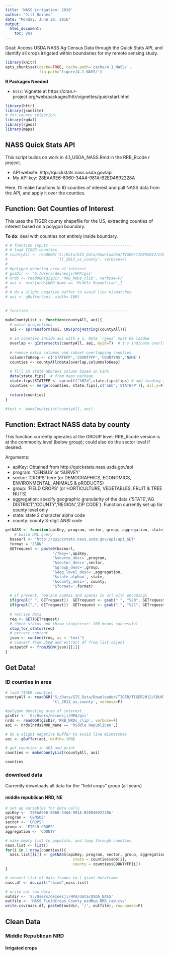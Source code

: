 ```yaml
---
title: 'NASS irrigation: 2010'
author: "Jill Deines"
date: "Monday, June 20, 2016"
output: 
  html_document:
    toc: yes
---
```


Goal: Access USDA NASS Ag Census Data through the Quick Stats API, and identify all crops irrigated within boundaries for my remote sensing study.


```r
library(knitr)
opts_chunk$set(cache=TRUE, cache.path='cache/4.1_NASS/',
               fig.path='figure/4.1_NASS/')
```

**R Packages Needed**

* `httr`: Vignette at https://cran.r-project.org/web/packages/httr/vignettes/quickstart.html

```r
library(httr) 
library(jsonlite)
# for county selection:
library(rgdal)
library(rgeos)
library(maps)
```

## NASS Quick Stats API
This script builds on work in 4.1_USDA_NASS.Rmd in the RRB_Rcode r project.

* API website: http://quickstats.nass.usda.gov/api
* My API key: 28EAA9E6-8060-34A4-981A-B2ED4692228A

Here, I'll make functions to ID counties of interest and pull NASS data from the API, and apply it over the counties.

## Function: Get Counties of Interest
This uses the TIGER county shapefile for the US, extracting counties of interest based on a polygon boundary.

**To do:** deal with counties not entirely inside boundary. 


```r
# # function inputs ------------------------------------
# # load TIGER counties
# countyAll <- readOGR('S:/Data/GIS_Data/Downloaded/TIGER/TIGER2012/COUNTY',
#                      'tl_2012_us_county', verbose=F)
# 
# #polygon denoting area of interest
# gisDir <- 'S:/Users/deinesji/HPA/gis'
# nrds <- readOGR(gisDir,'RRB_NRDs_clip', verbose=F) 
# aoi <- nrds[nrds$NRD_Name == 'Middle Republican',]
# 
# # do a slight negative buffer to avoid line mismatches
# aoi <- gBuffer(aoi, width=-100)
  

# function --------------------------------------------

makeCountyList <- function(countyAll, aoi){
  # match projections
  aoi <- spTransform(aoi, CRS(proj4string(countyAll)))
  
  # id counties inside aoi with a 1. Note `rgeos` must be loaded
  overlap <- gIntersects(countyAll, aoi, byid=T)  # 1's indicate overlap
  
  # remove extra columns and subset overlapping counties
  columnsToKeep <- c('STATEFP','COUNTYFP','COUNTYNS','NAME')
  counties <- countyAll@data[overlap,columnsToKeep]
  
  # fill in state abbrevs column based on FIPS
  data(state.fips)  # from maps package
  state.fips$STATEFP <- sprintf("%02d",state.fips$fips) # add leading zero
  counties <- merge(counties, state.fips[,c('abb','STATEFP')], all.y=F)
  
  return(counties)
}

#test <- makeCountyList(countyAll, aoi)
```

## Function: Extract NASS data by county
This function currently operates at the GROUP level; RRB_Rcode version is at the commodity level (below group); could also do the sector level if desired.

Arguments:

* apiKey: Obtained from http://quickstats.nass.usda.gov/api
* program: 'CENSUS' or 'SURVEY'
* sector: 'CROPS' here (or DEMOGRAPHICS, ECONOMICS, ENVIRONMENTAL, ANIMALS & pRODUCTS)
* group: 'FIELD CROPS' (or HORTICULTURE, VEGETABLES, FRUIT & TREE NUTS)
* aggregation: specify geographic granularity of the data {'STATE','AG DISTRICT','COUNTY','REGION','ZIP CODE'}. Function currently set up for county level only
* state: state 2 character alpha code
* county: county 3-digit ANSI code

```r
getNASS <- function(apiKey, program, sector, group, aggregation, state, county){
    # build URL query
  baseurl <- 'http://quickstats.nass.usda.gov/api/api_GET'
  format = 'JSON'
  GETrequest <- paste0(baseurl,
                     '/?key=',apiKey,
                     '&source_desc=',program,
                     '&sector_desc=',sector,
                     '&group_desc=',group,
                     '&agg_level_desc=',aggregation,
                     '&state_alpha=', state,
                     '&county_ansi=', county,
                     '&format=',format)
  
  # if present, replace commas and spaces in url with encodings
  if(grepl(" ", GETrequest))  GETrequest <- gsub(" ", "%20", GETrequest)
  if(grepl(",", GETrequest))  GETrequest <- gsub(",", "%2C", GETrequest)
  
  # retrive data
  req <- GET(GETrequest)
  # check status and throw stop/error: 200 means successful
  stop_for_status(req)
  # extract content
  json <- content(req, as = 'text')
  # convert from JSON and extract df from list object
  outputdf <- fromJSON(json)[[1]]
}

```

## Get Data!

### ID counties in area

```r
# load TIGER counties
countyAll <- readOGR('S:/Data/GIS_Data/Downloaded/TIGER/TIGER2012/COUNTY',
                     'tl_2012_us_county', verbose=F)

#polygon denoting area of interest
gisDir <- 'S:/Users/deinesji/HPA/gis'
nrds <- readOGR(gisDir,'RRB_NRDs_clip', verbose=F) 
aoi <- nrds[nrds$NRD_Name == 'Middle Republican',]

# do a slight negative buffer to avoid line mismatches
aoi <- gBuffer(aoi, width=-100)

# get counties in AOI and print 
counties <- makeCountyList(countyAll, aoi)

counties
```

### download data
Currently downloads all data for the "field crops" group (all years)

#### middle republican NRD, NE

```r
# set up variables for data calls
apiKey <- '28EAA9E6-8060-34A4-981A-B2ED4692228A'
program = 'CENSUS'
sector <- 'CROPS'
group <- 'FIELD CROPS'
aggregation <- 'COUNTY'

# make empty list to populate, and loop through counties
nass.list <- list()
for(i in 1:nrow(counties)){
  nass.list[[i]] <- getNASS(apiKey, program, sector, group, aggregation, 
                              state = counties$abb[i],
                              county = counties$COUNTYFP[i])
}

# convert list of data frames to 1 giant dataframe
nass.df <- do.call("rbind",nass.list)

# write out raw data
outdir <- 'S:/Users/deinesji/HPA/data/USDA_NASS'
outfile <- 'NASS_FieldCrops_County_midRep_RRB_raw.csv'
write.csv(nass.df, paste0(outdir, '/', outfile), row.names=F)
```

## Clean Data

### Middle Republican NRD

#### Irrigated crops

```r

```


